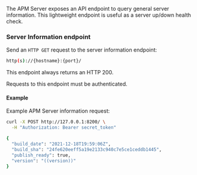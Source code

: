 

<div id="api-info"></div>

The APM Server exposes an API endpoint to query general server information.
This lightweight endpoint is useful as a server up/down health check.

<div id="api-info-endpoint"></div>

### Server Information endpoint

Send an `HTTP GET` request to the server information endpoint:

```bash
http(s)://{hostname}:{port}/
```

This endpoint always returns an HTTP 200.

Requests to this endpoint must be authenticated.

<div id="api-info-examples"></div>

#### Example

Example APM Server information request:

```sh
curl -X POST http://127.0.0.1:8200/ \
  -H "Authorization: Bearer secret_token"

{
  "build_date": "2021-12-18T19:59:06Z",
  "build_sha": "24fe620eeff5a19e2133c940c7e5ce1ceddb1445",
  "publish_ready": true,
  "version": "((version))"
}
```

